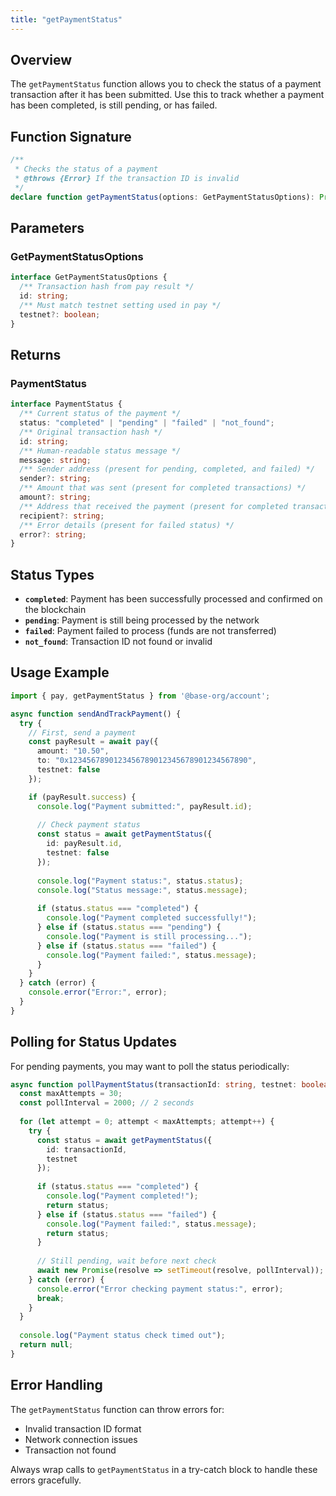 ```yaml
---
title: "getPaymentStatus"
---
```


## Overview

The `getPaymentStatus` function allows you to check the status of a payment transaction after it has been submitted. Use this to track whether a payment has been completed, is still pending, or has failed.

## Function Signature

```typescript
/**
 * Checks the status of a payment
 * @throws {Error} If the transaction ID is invalid
 */
declare function getPaymentStatus(options: GetPaymentStatusOptions): Promise<PaymentStatus>;
```

## Parameters

### GetPaymentStatusOptions

```typescript
interface GetPaymentStatusOptions {
  /** Transaction hash from pay result */
  id: string;
  /** Must match testnet setting used in pay */
  testnet?: boolean;
}
```

## Returns

### PaymentStatus

```typescript
interface PaymentStatus {
  /** Current status of the payment */
  status: "completed" | "pending" | "failed" | "not_found";
  /** Original transaction hash */
  id: string;
  /** Human-readable status message */
  message: string;
  /** Sender address (present for pending, completed, and failed) */
  sender?: string;
  /** Amount that was sent (present for completed transactions) */
  amount?: string;
  /** Address that received the payment (present for completed transactions) */
  recipient?: string;
  /** Error details (present for failed status) */
  error?: string;
}
```

## Status Types

- **`completed`**: Payment has been successfully processed and confirmed on the blockchain
- **`pending`**: Payment is still being processed by the network
- **`failed`**: Payment failed to process (funds are not transferred)
- **`not_found`**: Transaction ID not found or invalid

## Usage Example

```typescript
import { pay, getPaymentStatus } from '@base-org/account';

async function sendAndTrackPayment() {
  try {
    // First, send a payment
    const payResult = await pay({
      amount: "10.50",
      to: "0x1234567890123456789012345678901234567890",
      testnet: false
    });

    if (payResult.success) {
      console.log("Payment submitted:", payResult.id);
      
      // Check payment status
      const status = await getPaymentStatus({
        id: payResult.id,
        testnet: false
      });
      
      console.log("Payment status:", status.status);
      console.log("Status message:", status.message);
      
      if (status.status === "completed") {
        console.log("Payment completed successfully!");
      } else if (status.status === "pending") {
        console.log("Payment is still processing...");
      } else if (status.status === "failed") {
        console.log("Payment failed:", status.message);
      }
    }
  } catch (error) {
    console.error("Error:", error);
  }
}
```

## Polling for Status Updates

For pending payments, you may want to poll the status periodically:

```typescript
async function pollPaymentStatus(transactionId: string, testnet: boolean = false) {
  const maxAttempts = 30;
  const pollInterval = 2000; // 2 seconds
  
  for (let attempt = 0; attempt < maxAttempts; attempt++) {
    try {
      const status = await getPaymentStatus({
        id: transactionId,
        testnet
      });
      
      if (status.status === "completed") {
        console.log("Payment completed!");
        return status;
      } else if (status.status === "failed") {
        console.log("Payment failed:", status.message);
        return status;
      }
      
      // Still pending, wait before next check
      await new Promise(resolve => setTimeout(resolve, pollInterval));
    } catch (error) {
      console.error("Error checking payment status:", error);
      break;
    }
  }
  
  console.log("Payment status check timed out");
  return null;
}
```

## Error Handling

The `getPaymentStatus` function can throw errors for:

- Invalid transaction ID format
- Network connection issues
- Transaction not found

Always wrap calls to `getPaymentStatus` in a try-catch block to handle these errors gracefully.
